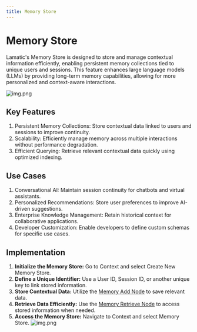 ```yaml
---
title: Memory Store
---
```


# Memory Store

Lamatic's Memory Store is designed to store and manage contextual information efficiently, enabling persistent memory collections tied to unique users and sessions. This feature enhances large language models (LLMs) by providing long-term memory capabilities, allowing for more personalized and context-aware interactions.

![img.png](./img/memory-store.png)

## Key Features
1. Persistent Memory Collections: Store contextual data linked to users and sessions to improve continuity.
1. Scalability: Efficiently manage memory across multiple interactions without performance degradation.
1. Efficient Querying: Retrieve relevant contextual data quickly using optimized indexing.

## Use Cases
1. Conversational AI: Maintain session continuity for chatbots and virtual assistants.
1. Personalized Recommendations: Store user preferences to improve AI-driven suggestions.
1. Enterprise Knowledge Management: Retain historical context for collaborative applications.
1. Developer Customization: Enable developers to define custom schemas for specific use cases.


## Implementation 
1. **Initialize the Memory Store:** Go to Context and select Create New Memory Store.
1. **Define a Unique Identifier:** Use a User ID, Session ID, or another unique key to link stored information.
1. **Store Contextual Data:** Utilize the [Memory Add Node](/docs/nodes/memory-add-node) to save relevant data.
1. **Retrieve Data Efficiently:** Use the [Memory Retrieve Node](/docs/nodes/memory-retrieve-node) to access stored information when needed.
1. **Access the Memory Store:** Navigate to Context and select Memory Store.
    ![img.png](./img/memory-store-view.png)
